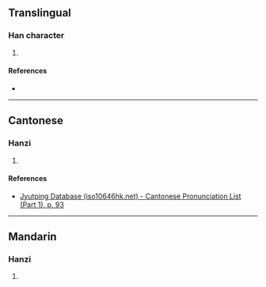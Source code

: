 {{character info/new}}
==Translingual==

===Han character===
{{Han char|rn=38|rad=女|as=07|sn=10|four=|canj=VOMC|ids=⿰女兵}}

# {{defn|Han|sort=女07}}

====References====
* {{Han ref|kx=0263.110|dkj=06332|dj=0529.280|hdz=21052.120|uh=5A26|ud=23078}}

----

==Cantonese==

===Hanzi===
{{yue-hanzi|jyut=[[pan4]]|y=pan4}}

# {{defn|lang=yue|sort=女07}}

====References====
* [http://www.iso10646hk.net/jp/document/download.jsp Jyutping Database (iso10646hk.net) - Cantonese Pronunciation List (Part 1), p. 93]

----

==Mandarin==

===Hanzi===
{{cmn-hanzi|pin=[[pín]] ([[pin2]])|wg=p'in<sup>2</sup>}}

# {{defn|lang=cmn|sort=女07}}